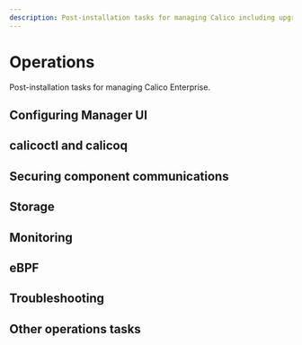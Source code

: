 ```yaml
---
description: Post-installation tasks for managing Calico including upgrading and troubleshooting.
---
```



# Operations

Post-installation tasks for managing Calico Enterprise.

## Configuring Manager UI
<DocCardLinkLayout>
  <DocCardLink docId='operations/cnx/access-the-manager' />
  <DocCardLink docId='operations/cnx/authentication-quickstart' />
  <DocCardLink docId='operations/cnx/configure-identity-provider' />
  <DocCardLink docId='operations/cnx/roles-and-permissions' />
</DocCardLinkLayout>


## calicoctl and calicoq

<DocCardLinkLayout>
  <DocCardLink docId='operations/clis/calicoctl/install' />
  <DocCardLink docId='operations/clis/calicoctl/configure/overview' />
  <DocCardLink docId='operations/clis/calicoctl/configure/datastore' />
  <DocCardLink docId='operations/clis/calicoq/installing' />
  <DocCardLink docId='operations/clis/calicoq/configure/overview' />
  <DocCardLink docId='operations/clis/calicoq/configure/datastore' />
</DocCardLinkLayout>

## Securing component communications

<DocCardLinkLayout>
  <DocCardLink docId='operations/comms/crypto-auth' />
  <DocCardLink docId='operations/comms/secure-metrics' />
  <DocCardLink docId='operations/comms/secure-bgp' />
  <DocCardLink docId='operations/comms/manager-tls' />
  <DocCardLink docId='operations/comms/log-storage-tls' />
  <DocCardLink docId='operations/comms/linseed-tls' />
  <DocCardLink docId='operations/comms/apiserver-tls' />
  <DocCardLink docId='operations/comms/typha-node-tls' />
  <DocCardLink docId='operations/comms/compliance-tls' />
  <DocCardLink docId='operations/comms/packetcapture-tls' />
  <DocCardLink docId='operations/comms/certificate-management' />
</DocCardLinkLayout>

## Storage

<DocCardLinkLayout>
  <DocCardLink docId='operations/logstorage/log-storage-recommendations' />
  <DocCardLink docId='operations/logstorage/create-storage' />
  <DocCardLink docId='operations/logstorage/adjust-log-storage-size' />
  <DocCardLink docId='operations/logstorage/advanced-node-scheduling' />
</DocCardLinkLayout>

## Monitoring

<DocCardLinkLayout>
  <DocCardLink docId='operations/monitor/prometheus/support' />
  <DocCardLink docId='operations/monitor/prometheus/byo-prometheus' />
  <DocCardLink docId='operations/monitor/prometheus/configure-prometheus' />
  <DocCardLink docId='operations/monitor/prometheus/alertmanager' />
  <DocCardLink docId='operations/monitor/metrics/bgp-metrics' />
  <DocCardLink docId='operations/monitor/metrics/license-agent' />
  <DocCardLink docId='operations/monitor/metrics/policy-metrics' />
  <DocCardLink docId='operations/monitor/metrics/elasticsearch-and-fluentd-metrics' />
</DocCardLinkLayout>

## eBPF

<DocCardLinkLayout>
  <DocCardLink docId='operations/ebpf/use-cases-ebpf' />
  <DocCardLink docId='operations/ebpf/enabling-ebpf' />
  <DocCardLink docId='operations/ebpf/install' />
  <DocCardLink docId='operations/ebpf/troubleshoot-ebpf' />
</DocCardLinkLayout>

## Troubleshooting

<DocCardLinkLayout>
  <DocCardLink docId='operations/troubleshoot/troubleshooting' />
  <DocCardLink docId='operations/troubleshoot/commands' />
  <DocCardLink docId='operations/troubleshoot/component-logs' />
</DocCardLinkLayout>


## Other operations tasks

<DocCardLinkLayout>
  <DocCardLink docId='operations/decommissioning-a-node' />
  <DocCardLink docId='operations/license-options' />
</DocCardLinkLayout>
